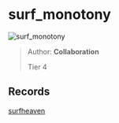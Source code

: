 
# surf_monotony

![surf_monotony](https://raw.githubusercontent.com/Sayt123/SurfMapPics/Maps-and-bonuses/csgo/surf_monotony.jpg)

> Author: **Collaboration**
>
> Tier 4

## Records

[surfheaven](https://surfheaven.eu/map/surf_monotony)
